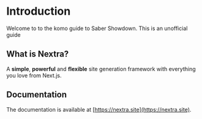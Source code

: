 # Introduction
 
Welcome to to the komo guide to Saber Showdown. This is an unofficial guide 
## What is Nextra?

A **simple**, **powerful** and **flexible** site generation framework with everything you love from Next.js.

## Documentation

The documentation is available at [https://nextra.site](https://nextra.site).

